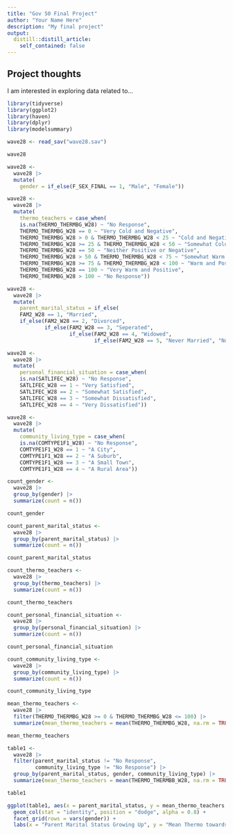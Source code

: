```yaml
---
title: "Gov 50 Final Project"
author: "Your Name Here"
description: "My final project"
output:
  distill::distill_article:
    self_contained: false
---
```




## Project thoughts

I am interested in exploring data related to...



```r

library(tidyverse)
library(ggplot2)
library(haven)
library(dplyr)
library(modelsummary)

wave28 <- read_sav("wave28.sav")

wave28

```

```r

wave28 <- 
  wave28 |>
  mutate(
    gender = if_else(F_SEX_FINAL == 1, "Male", "Female"))

wave28 <- 
  wave28 |>
  mutate(
    thermo_teachers = case_when(
    is.na(THERMO_THERMBG_W28) ~ "No Response",
    THERMO_THERMBG_W28 == 0 ~ "Very Cold and Negative",
    THERMO_THERMBG_W28 > 0 & THERMO_THERMBG_W28 < 25 ~ "Cold and Negative",
    THERMO_THERMBG_W28 >= 25 & THERMO_THERMBG_W28 < 50 ~ "Somewhat Cold and Negative",
    THERMO_THERMBG_W28 == 50 ~ "Neither Positive or Negative",
    THERMO_THERMBG_W28 > 50 & THERMO_THERMBG_W28 < 75 ~ "Somewhat Warm and Positive",
    THERMO_THERMBG_W28 >= 75 & THERMO_THERMBG_W28 < 100 ~ "Warm and Positive",
    THERMO_THERMBG_W28 == 100 ~ "Very Warm and Positive",
    THERMO_THERMBG_W28 > 100 ~ "No Response")) 

wave28 <- 
  wave28 |>
  mutate(
    parent_marital_status = if_else(
    FAM2_W28 == 1, "Married",
    if_else(FAM2_W28 == 2, "Divorced",
            if_else(FAM2_W28 == 3, "Seperated",
                    if_else(FAM2_W28 == 4, "Widowed",
                            if_else(FAM2_W28 == 5, "Never Married", "No Response"))))))

wave28 <- 
  wave28 |>
  mutate(
    personal_financial_situation = case_when(
    is.na(SATLIFEC_W28) ~ "No Response",
    SATLIFEC_W28 == 1 ~ "Very Satisfied",
    SATLIFEC_W28 == 2 ~ "Somewhat Satisfied",
    SATLIFEC_W28 == 3 ~ "Somewhat Dissatisfied",
    SATLIFEC_W28 == 4 ~ "Very Dissatisfied"))

wave28 <- 
  wave28 |>
  mutate(
    community_living_type = case_when(
    is.na(COMTYPE1F1_W28) ~ "No Response",
    COMTYPE1F1_W28 == 1 ~ "A City",
    COMTYPE1F1_W28 == 2 ~ "A Suburb",
    COMTYPE1F1_W28 == 3 ~ "A Small Town",
    COMTYPE1F1_W28 == 4 ~ "A Rural Area")) 

```

```r

count_gender <- 
  wave28 |>
  group_by(gender) |>
  summarize(count = n())

count_gender

count_parent_marital_status <- 
  wave28 |>
  group_by(parent_marital_status) |>
  summarize(count = n())

count_parent_marital_status

count_thermo_teachers <-
  wave28 |>
  group_by(thermo_teachers) |>
  summarize(count = n())

count_thermo_teachers

count_personal_financial_situation <-
  wave28 |>
  group_by(personal_financial_situation) |>
  summarize(count = n())

count_personal_financial_situation

count_community_living_type <-
  wave28 |>
  group_by(community_living_type) |>
  summarize(count = n())

count_community_living_type

```

```r

mean_thermo_teachers <- 
  wave28 |>
  filter(THERMO_THERMBG_W28 >= 0 & THERMO_THERMBG_W28 <= 100) |>
  summarize(mean_thermo_teachers = mean(THERMO_THERMBG_W28, na.rm = TRUE))

mean_thermo_teachers
```

```r

table1 <- 
  wave28 |>
  filter(parent_marital_status != "No Response",
         community_living_type != "No Response") |>
  group_by(parent_marital_status, gender, community_living_type) |>
  summarize(mean_thermo_teachers = mean(THERMO_THERMBB_W28, na.rm = TRUE)) 

table1 

ggplot(table1, aes(x = parent_marital_status, y = mean_thermo_teachers, fill = community_living_type)) +
  geom_col(stat = "identity", position = "dodge", alpha = 0.8) +
  facet_grid(rows = vars(gender)) +
  labs(x = "Parent Marital Status Growing Up", y = "Mean Thermo towards Teachers (0-100)", title = "Comparison of Mean Thermo towards Teachers by Parent's Marital Status Growing Up")


```




